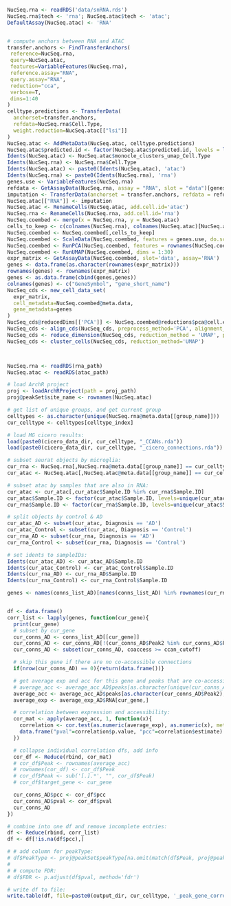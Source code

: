 ```r

NucSeq.rna <- readRDS('data/snRNA.rds')
NucSeq.rna$tech <- 'rna'; NucSeq.atac$tech <- 'atac';
DefaultAssay(NucSeq.atac) <- 'RNA'


# compute anchors between RNA and ATAC
transfer.anchors <- FindTransferAnchors(
 reference=NucSeq.rna,
 query=NucSeq.atac,
 features=VariableFeatures(NucSeq.rna),
 reference.assay="RNA",
 query.assay="RNA",
 reduction="cca",
 verbose=T,
 dims=1:40
)
celltype.predictions <- TransferData(
  anchorset=transfer.anchors,
  refdata=NucSeq.rna$Cell.Type,
  weight.reduction=NucSeq.atac[["lsi"]]
)
NucSeq.atac <- AddMetaData(NucSeq.atac, celltype.predictions)
NucSeq.atac$predicted.id <- factor(NucSeq.atac$predicted.id, levels = levels(as.factor(NucSeq.rna$Cell.Type)))
Idents(NucSeq.atac) <- NucSeq.atac$monocle_clusters_umap_Cell.Type
Idents(NucSeq.rna) <- NucSeq.rna$Cell.Type
Idents(NucSeq.atac) <- paste0(Idents(NucSeq.atac), 'atac')
Idents(NucSeq.rna) <- paste0(Idents(NucSeq.rna), 'rna')
genes.use <- VariableFeatures(NucSeq.rna)
refdata <- GetAssayData(NucSeq.rna, assay = "RNA", slot = "data")[genes.use, ]
imputation <- TransferData(anchorset = transfer.anchors, refdata = refdata, weight.reduction = NucSeq.atac[["lsi"]])
NucSeq.atac[["RNA"]] <- imputation
NucSeq.atac <- RenameCells(NucSeq.atac, add.cell.id='atac')
NucSeq.rna <- RenameCells(NucSeq.rna, add.cell.id='rna')
NucSeq.coembed <- merge(x = NucSeq.rna, y = NucSeq.atac)
cells_to_keep <- c(colnames(NucSeq.rna), colnames(NucSeq.atac)[NucSeq.atac$prediction.score.max >= 0.5])
NucSeq.coembed <- NucSeq.coembed[,cells_to_keep]
NucSeq.coembed <- ScaleData(NucSeq.coembed, features = genes.use, do.scale = FALSE)
NucSeq.coembed <- RunPCA(NucSeq.coembed, features = rownames(NucSeq.coembed), verbose = FALSE)
NucSeq.coembed <- RunUMAP(NucSeq.coembed, dims = 1:30)
expr_matrix <- GetAssayData(NucSeq.coembed, slot='data', assay='RNA')
genes <- data.frame(as.character(rownames(expr_matrix)))
rownames(genes) <- rownames(expr_matrix)
genes <- as.data.frame(cbind(genes,genes))
colnames(genes) <- c("GeneSymbol", "gene_short_name")
NucSeq_cds <- new_cell_data_set(
  expr_matrix,
  cell_metadata=NucSeq.coembed@meta.data,
  gene_metadata=genes
)
NucSeq_cds@reducedDims[['PCA']] <- NucSeq.coembed@reductions$pca@cell.embeddings
NucSeq_cds <- align_cds(NucSeq_cds, preprocess_method='PCA', alignment_group = "Batch")
NucSeq_cds <- reduce_dimension(NucSeq_cds, reduction_method = 'UMAP', preprocess_method = "Aligned")
NucSeq_cds <- cluster_cells(NucSeq_cds, reduction_method='UMAP')



NucSeq.rna <- readRDS(rna_path)
NucSeq.atac <- readRDS(atac_path)

# load ArchR project
proj <- loadArchRProject(path = proj_path)
proj@peakSet$site_name <- rownames(NucSeq.atac)

# get list of unique groups, and get current group
celltypes <- as.character(unique(NucSeq.rna@meta.data[[group_name]]))
cur_celltype <- celltypes[celltype_index]

# load MG cicero results:
load(paste0(cicero_data_dir, cur_celltype, "_CCANs.rda"))
load(paste0(cicero_data_dir, cur_celltype, "_cicero_connections.rda"))

# subset seurat objects by microglia:
cur_rna <- NucSeq.rna[,NucSeq.rna@meta.data[[group_name]] == cur_celltype]
cur_atac <- NucSeq.atac[,NucSeq.atac@meta.data[[group_name]] == cur_celltype]

# subset atac by samples that are also in RNA:
cur_atac <- cur_atac[,cur_atac$Sample.ID %in% cur_rna$Sample.ID]
cur_atac$Sample.ID <- factor(cur_atac$Sample.ID, levels=unique(cur_atac$Sample.ID))
cur_rna$Sample.ID <- factor(cur_rna$Sample.ID, levels=unique(cur_atac$Sample.ID))

# split objects by control & AD
cur_atac_AD <- subset(cur_atac, Diagnosis == 'AD')
cur_atac_Control <- subset(cur_atac, Diagnosis == 'Control')
cur_rna_AD <- subset(cur_rna, Diagnosis == 'AD')
cur_rna_Control <- subset(cur_rna, Diagnosis == 'Control')

# set idents to sampleIDs:
Idents(cur_atac_AD) <- cur_atac_AD$Sample.ID
Idents(cur_atac_Control) <- cur_atac_Control$Sample.ID
Idents(cur_rna_AD) <- cur_rna_AD$Sample.ID
Idents(cur_rna_Control) <- cur_rna_Control$Sample.ID

genes <- names(conns_list_AD)[names(conns_list_AD) %in% rownames(cur_rna_AD)]


df <- data.frame()
corr_list <- lapply(genes, function(cur_gene){
  print(cur_gene)
  # subset by cur_gene
  cur_conns_AD <- conns_list_AD[[cur_gene]]
  cur_conns_AD <- cur_conns_AD[!(cur_conns_AD$Peak2 %in% cur_conns_AD$Peak1),]
  cur_conns_AD <- subset(cur_conns_AD, coaccess >= ccan_cutoff)

  # skip this gene if there are no co-accessible connections
  if(nrow(cur_conns_AD) == 0){return(data.frame())}

  # get average exp and acc for this gene and peaks that are co-accessible
  # average_acc <- average_acc_AD$peaks[as.character(unique(cur_conns_AD$Peak2)),]
  average_acc <- average_acc_AD$peaks[as.character(cur_conns_AD$Peak2),]
  average_exp <- average_exp_AD$RNA[cur_gene,]

  # correlation between expression and accessibility:
  cor_mat <- apply(average_acc, 1, function(x){
    correlation <- cor.test(as.numeric(average_exp), as.numeric(x), method='pearson')
    data.frame("pval"=correlation$p.value, "pcc"=correlation$estimate)
  })

  # collapse individual correlation dfs, add info
  cor_df <- Reduce(rbind, cor_mat)
  # cor_df$Peak <- rownames(average_acc)
  # rownames(cor_df) <- cor_df$Peak
  # cor_df$Peak <- sub('[.].*', "", cor_df$Peak)
  # cor_df$target_gene <- cur_gene

  cur_conns_AD$pcc <- cor_df$pcc
  cur_conns_AD$pval <- cor_df$pval
  cur_conns_AD
})

# combine into one df and remove incomplete entries:
df <- Reduce(rbind, corr_list)
df <- df[!is.na(df$pcc),]

# # add column for peakType:
# df$PeakType <- proj@peakSet$peakType[na.omit(match(df$Peak, proj@peakSet$site_name))]
#
# # compute FDR:
# df$FDR <- p.adjust(df$pval, method='fdr')

# write df to file:
write.table(df, file=paste0(output_dir, cur_celltype, '_peak_gene_correlation_AD.csv'), sep=',', quote=FALSE, row.names=FALSE)



```

